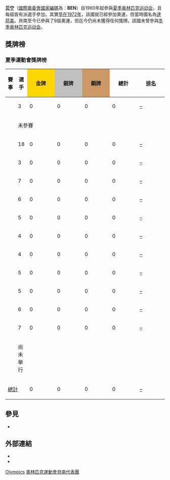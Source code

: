 {{Infobox Country Olympics|NOC=BEN}}
'''[[贝宁|贝宁]]'''（[[國際奧委會國家編碼列表|國際奧委會國家編碼]]為：'''BEN'''）自1980年起參與[[夏季奥林匹克运动会|夏季奥林匹克运动会]]，且每屆皆有派選手參加。其實[[1972年夏季奥林匹克运动会|早在1972年]]，該國就已經參加奧運，但當時國名為[[達荷美|達荷美]]。貝南至今已參與了9屆奧運，但迄今仍尚未獲得任何獎牌。該國未曾參與[[冬季奥林匹克运动会|冬季奥林匹克运动会]]。

==獎牌榜==
{{See also|奥林匹克运动会奖牌统计}}
{{col-begin}}
{{col-2}}

=== 夏季運動會獎牌榜 ===
{| class="wikitable" style="text-align:center; font-size:90%;"
|-
!賽事
!選手
|style="background:gold; width:4.5em; font-weight:bold;"|金牌
|style="background:silver; width:4.5em; font-weight:bold;"|銀牌
|style="background:#cc9966; width:4.5em; font-weight:bold;"|銅牌
!style="width:4.5em; font-weight:bold;"|總計
!style="width:4.5em; font-weight:bold;"|[[奧林匹克運動會獎牌榜|排名]]
|-
|align=left| {{GamesName|SOG|1972}} || 3 || 0 || 0 || 0 || 0 || [[1972年夏季奥林匹克运动会奖牌榜|–]]
|-
|align=left| {{GamesName|SOG|1976}} || colspan=6|未參賽
|-
|align=left| {{GamesName|SOG|1980}} || 18 || 0 || 0 || 0 || 0 || [[1980年夏季奥林匹克运动会奖牌榜|–]]
|-
|align=left| {{GamesName|SOG|1984}} || 3 || 0 || 0 || 0 || 0 || [[1984年夏季奥林匹克运动会奖牌榜|–]]
|-
|align=left| {{GamesName|SOG|1988}} || 7 || 0 || 0 || 0 || 0 || [[1988年夏季奥林匹克运动会奖牌榜|–]]
|-
|align=left| {{GamesName|SOG|1992}} || 6 || 0 || 0 || 0 || 0 || [[1992年夏季奥林匹克运动会奖牌榜|–]]
|-
|align=left| {{GamesName|SOG|1996}} || 5 || 0 || 0 || 0 || 0 || [[1996年夏季奥林匹克运动会奖牌榜|–]]
|- 
|align=left| {{GamesName|SOG|2000}} || 4 || 0 || 0 || 0 || 0 || [[2000年夏季奥林匹克运动会奖牌榜|–]]
|-
|align=left| {{GamesName|SOG|2004}} || 4 || 0 || 0 || 0 || 0 || [[2004年夏季奥林匹克运动会奖牌榜|–]]
|-
|align=left| {{GamesName|SOG|2008}} || 5 || 0 || 0 || 0 || 0 || [[2008年夏季奥林匹克运动会奖牌榜|–]]
|-
|align=left| {{GamesName|SOG|2012}} || 5 || 0 || 0 || 0 || 0 || [[2012年夏季奥林匹克运动会奖牌榜|–]]
|-
|align=left| {{GamesName|SOG|2016}} || 6 || 0 || 0 || 0 || 0 || [[2016年夏季奧林匹克運動會獎牌榜|–]]
|-
|align=left| {{GamesName|SOG|2020}} || 7 || 0 || 0 || 0 || 0 || [[2020年夏季奧林匹克運動會獎牌榜|–]]
|-
|align=left| {{GamesName|SOG|2024}} || colspan=6; rowspan=1 | 尚未舉行
|-
!colspan=2| [[奥林匹克运动会奖牌统计|總計]] !! 0 !! 0 !! 0 !! 0 !! [[奥林匹克运动会奖牌统计|–]]
|}

== 參見 ==
* {{tsl|en|Benin at the Paralympics||Benin at the Paralympics}}

== 外部連結 ==
* {{cite web |title=Benin |publisher=International Olympic Committee |url=http://www.olympic.org/benin |accessdate=2017-03-10 |archive-date=2017-07-18 |archive-url=https://web.archive.org/web/20170718053948/https://www.olympic.org/benin |dead-url=no }}
* {{cite web |title=Benin |publisher=Sports-Reference.com |url=http://www.sports-reference.com/olympics/countries/BEN |access-date=2017-03-10 |archive-url=https://web.archive.org/web/20081120053921/http://sports-reference.com/olympics/countries/BEN/ |archive-date=2008-11-20 |dead-url=yes }}

{{Nations at the Olympics}}

[[Category:貝南體育國家隊|Olympics]]
[[Category:奧林匹克運動會貝南代表團|]]

{{olympic-stub}}
